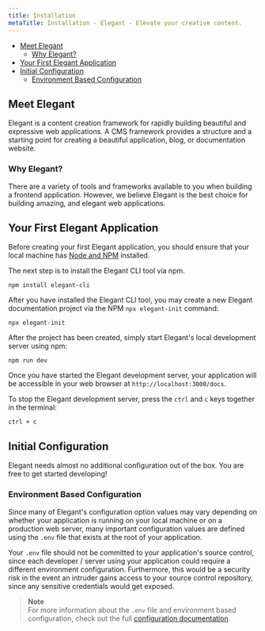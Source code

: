 ```yaml
---
title: Installation
metaTitle: Installation - Elegant - Elevate your creative content. 
---
```


- [Meet Elegant](#meet-elegant)
    - [Why Elegant?](#why-elegant)
- [Your First Elegant Application](#your-first-elegant-application)
- [Initial Configuration](#initial-configuration)
    - [Environment Based Configuration](#environment-based-configuration)

<a name="meet-elegant"></a>

## Meet Elegant

Elegant is a content creation framework for rapidly building beautiful and expressive web applications. A CMS framework provides a structure and a starting point for creating a beautiful application, blog, or documentation website. 

<a name="why-elegant"></a>

### Why Elegant?

There are a variety of tools and frameworks available to you when building a frontend application. However, we believe Elegant is the best choice for building amazing, and elegant web applications.

<a name="your-first-elegant-application"></a>

## Your First Elegant Application

Before creating your first Elegant application, you should ensure that your local machine has [Node and NPM](https://nodejs.org) installed.

The next step is to install the Elegant CLI tool via npm.

```nothing
npm install elegant-cli
```

After you have installed the Elegant CLI tool, you may create a new Elegant documentation project via the NPM `npx elegant-init` command:

```nothing
npx elegant-init
```

After the project has been created, simply start Elegant's local development server using npm:

```nothing
npm run dev
```

Once you have started the Elegant development server, your application will be accessible in your web browser at `http://localhost:3000/docs`.

To stop the Elegant development server, press the `ctrl` and `c` keys together in the terminal:

```nothing
ctrl + c
```

<a name="initial-configuration"></a>

## Initial Configuration

Elegant needs almost no additional configuration out of the box. You are free to get started developing!

<a name="environment-based-configuration"></a>

### Environment Based Configuration

Since many of Elegant's configuration option values may vary depending on whether your application is running on your local machine or on a production web server, many important configuration values are defined using the `.env` file that exists at the root of your application.

Your `.env` file should not be committed to your application's source control, since each developer / server using your application could require a different environment configuration. Furthermore, this would be a security risk in the event an intruder gains access to your source control repository, since any sensitive credentials would get exposed.

> **Note**  
> For more information about the `.env` file and environment based configuration, check out the full [configuration documentation](/docs/configuration#environment-configuration).
